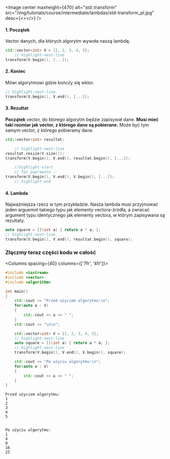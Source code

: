 
<Image center
		maxheight={470}
		alt="std::transform"
		src="/img/tutorials/course/intermediate/lambdas/std-transform_pl.jpg"
		desc={<></>}
	/>
<br/>

#### 1. Początek
Vector danych, dla których algorytm wywoła naszą lambdę.
```cpp
std::vector<int> V = {1, 2, 3, 4, 5};
	// highlight-next-line
transform(V.begin(), [...]);
```
#### 2. Koniec
Mówi algorytmowi gdzie kończy się wktor.
```cpp
// highlight-next-line
transform(V.begin(), V.end(), [...]);
```
#### 3. Rezultat
__Początek__ vector, do którego algorytm będzie zapisywał dane. __Musi mieć taki rozmiar jak vector, z którego dane są pobierane.__ Może być tym samym vector, z którego pobieramy dane.
```cpp
std::vector<int> resultat;

	// highlight-next-line
resultat.resize(V.size());
transform(V.begin(), V.end(), resultat.begin(), [...]);

	//highlight-start
	// Też poprawnie ✅
transform(V.begin(), V.end(), V.begin(), [...]);
	// highlight-end
```

#### 4. Lambda
Najważniejsza rzecz w tym przykładzie. Nasza lambda musi przyjmować jeden arguemnt takiego typu jak elementy vectora-źródła, a zwracać argument typu identycznego jak elementy vectora, w którym zapisywana są rezultaty.

```cpp
auto square = [](int a) { return a * a; };
// highlight-next-line
transform(V.begin(), V.end(), resultat.begin(), square);
```

### Złączmy teraz części kodu w całość

<Columns spacing={40} columns={['7fr', '4fr']}>
<div>

```cpp title="std::transform"
#include <iostream>
#include <vector>
#include <algorithm>

int main()
{
	std::cout << "Przed użyciem algorytmu:\n";
	for(auto a : V)
	{
		std::cout << a << " ";
	}
	std::cout << "\n\n";

	std::vector<int> V = {1, 2, 3, 4, 5};
	// highlight-next-line
	auto square = [](int a) { return a * a; };
	// highlight-next-line
    transform(V.begin(), V.end(), V.begin(), square);

	std::cout << "Po użyciu algorytmu:\n";
	for(auto a : V)
	{
		std::cout << a << " ";
	}
}
```

</div>

<div>

```plaintext title="Wynik (konsola)"
Przed użyciem algorytmu:
1
2
3
4
5


Po użyciu algorytmu:
1
4
9
16
25
```

</div>
</Columns>